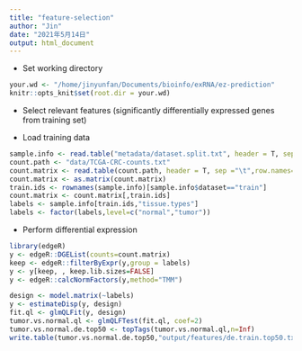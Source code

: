 ```yaml
---
title: "feature-selection"
author: "Jin"
date: "2021年5月14日"
output: html_document
---
```


- Set working directory
```r
your.wd <- "/home/jinyunfan/Documents/bioinfo/exRNA/ez-prediction"
knitr::opts_knit$set(root.dir = your.wd)
```

- Select relevant features (significantly differentially expressed genes from training set)

- Load training data
```R
sample.info <- read.table("metadata/dataset.split.txt", header = T, sep ="\t",row.names=1,stringsAsFactors = F,check.names = F)
count.path <- "data/TCGA-CRC-counts.txt"
count.matrix <- read.table(count.path, header = T, sep ="\t",row.names=1,stringsAsFactors = F,check.names = F)
count.matrix <- as.matrix(count.matrix)
train.ids <- rownames(sample.info)[sample.info$dataset=="train"]
count.matrix <- count.matrix[,train.ids]
labels <- sample.info[train.ids,"tissue.types"]
labels <- factor(labels,level=c("normal","tumor"))
```

- Perform differential expression
```R
library(edgeR)
y <- edgeR::DGEList(counts=count.matrix)
keep <- edgeR::filterByExpr(y,group = labels)
y <- y[keep, , keep.lib.sizes=FALSE]
y <- edgeR::calcNormFactors(y,method="TMM")

design <- model.matrix(~labels)
y <- estimateDisp(y, design)
fit.ql <- glmQLFit(y, design)
tumor.vs.normal.ql <- glmQLFTest(fit.ql, coef=2)
tumor.vs.normal.de.top50 <- topTags(tumor.vs.normal.ql,n=Inf)
write.table(tumor.vs.normal.de.top50,"output/features/de.train.top50.txt",sep="\t",quote=FALSE)
```